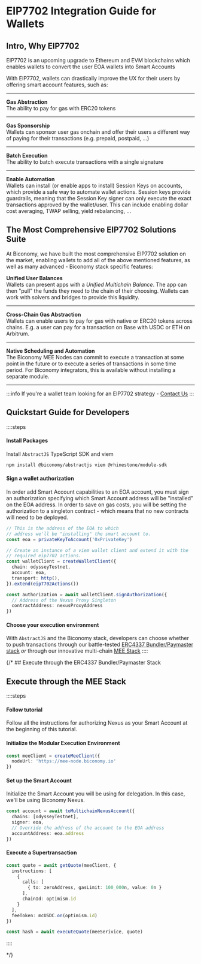 # EIP7702 Integration Guide for Wallets

## Intro, Why EIP7702
EIP7702 is an upcoming upgrade to Ethereum and EVM blockchains which enables
wallets to convert the user EOA wallets into Smart Accounts

With EIP7702, wallets can drastically improve the UX for their users by offering smart
account features, such as:

---

**Gas Abstraction** <br/>
The ability to pay for gas with ERC20 tokens

---

**Gas Sponsorship** <br/>
Wallets can sponsor user gas onchain and offer their users a different way of paying for their
transactions (e.g. prepaid, postpaid, ...)

---

**Batch Execution** <br/>
The ability to batch execute transactions with a single signature

---

**Enable Automation** <br/>
Wallets can install (or enable apps to install) Session Keys on accounts, which provide a
safe way to automate wallet actions. Session keys provide guardrails, meaning that the Session Key
signer can only execute the exact transactions approved by the wallet/user. This can include enabling
dollar cost averaging, TWAP selling, yield rebalancing, ...


## The Most Comprehensive EIP7702 Solutions Suite

At Biconomy, we have built the most comprehensive EIP7702 solution on the market, enabling
wallets to add all of the above mentioned features, as well as many advanced - Biconomy 
stack specific features:

**Unified User Balances** <br/>
Wallets can present apps with a _Unified Multichain Balance_. The app can then "pull" the 
funds they need to the chain of their choosing. Wallets can work with solvers and bridges
to provide this liquidity.

--- 

**Cross-Chain Gas Abstraction** <br/>
Wallets can enable users to pay for gas with native or ERC20 tokens across chains. E.g. a
user can pay for a transaction on Base with USDC or ETH on Arbitrum.

--- 

**Native Scheduling and Automation** <br/>
The Biconomy MEE Nodes can commit to execute a transaction at some point in the future or to
execute a series of transactions in some time period. For Biconomy integrators, this is available
without installing a separate module.

--- 


:::info
If you're a wallet team looking for an EIP7702 strategy - [Contact Us](https://calendly.com/balaghi)
:::

## Quickstart Guide for Developers

::::steps
#### Install Packages
Install `AbstractJS` TypeScript SDK and viem 

```bash
npm install @biconomy/abstractjs viem @rhinestone/module-sdk
```

#### Sign a wallet authorization
In order add Smart Account capabilities to an EOA account, you must sign an authorization specifying which
Smart Account address will be "installed" on the EOA address. In order to save on gas costs, you will be setting
the authorization to a singleton contract - which means that no new contracts will need to be deployed.  


```ts
// This is the address of the EOA to which 
// address we'll be "installing" the smart account to.
const eoa = privateKeyToAccount('0xPrivateKey')

// Create an instance of a viem wallet client and extend it with the 
// required eip7702 actions.
const walletClient = createWalletClient({
  chain: odysseyTestnet,
  account: eoa,
  transport: http(),
}).extend(eip7702Actions())

const authorization = await walletClient.signAuthorization({
  // Address of the Nexus Proxy Singleton
  contractAddress: nexusProxyAddress 
})
```

#### Choose your execution environment

With `AbstractJS` and the Biconomy stack, developers can choose whether to 
push transactions through our battle-tested [ERC4337 Bundler/Paymaster stack](/explained/bundlers-paymasters) *or*
through our innovative multi-chain [MEE Stack](/explained/mee)
::::

{/* ## Execute through the ERC4337 Bundler/Paymaster Stack



## Execute through the MEE Stack

::::steps
#### Follow tutorial

Follow all the instructions for authorizing Nexus as your Smart Account at
the beginning of this tutorial.

#### Initialize the Modular Execution Environment

```ts
const meeClient = createMeeClient({
  nodeUrl: 'https://mee-node.biconomy.io'
})
```

#### Set up the Smart Account
Initialize the Smart Account you will be using for delegation. In this case, we'll
be using Biconomy Nexus.

```ts
const account = await toMultichainNexusAccount({
  chains: [odysseyTestnet],
  signer: eoa,
  // Override the address of the account to the EOA address
  accountAddress: eoa.address
})
```

#### Execute a Supertransaction

```ts
const quote = await getQuote(meeClient, {
  instructions: [
    {
      calls: [
        { to: zeroAddress, gasLimit: 100_000n, value: 0n }
      ],
      chainId: optimism.id
    }
  ],
  feeToken: mcUSDC.on(optimism.id)
})

const hash = await executeQuote(meeSerivice, quote)
```

::::

 */}



